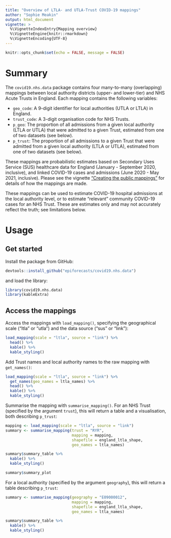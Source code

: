 ```yaml
---
title: "Overview of LTLA- and UTLA-Trust COVID-19 mappings"
author: "Sophie Meakin"
output: html_document
vignette: >
  %\VignetteIndexEntry{Mapping overview}
  %\VignetteEngine{knitr::rmarkdown}
  %\VignetteEncoding{UTF-8}
---
```


```r

knitr::opts_chunk$set(echo = FALSE, message = FALSE)

```

# Summary

The `covid19.nhs.data` package contains four many-to-many (overlapping) mappings between local authority districts (upper- and lower-tier) and NHS Acute Trusts in England. Each mapping contains the following variables:

-   `geo_code`: A 9-digit identifier for local authorities (UTLA or LTLA) in England.
-   `trust_code`: A 3-digit organisation code for NHS Trusts.
-   `p_geo`: The proportion of all admissions from a given local authority (LTLA or UTLA) that were admitted to a given Trust, estimated from one of two datasets (see below).
-   `p_trust`: The proportion of all admissions to a given Trust that were admitted from a given local authority (LTLA or UTLA), estimated from one of two datasets (see below).

These mappings are probabilistic estimates based on Secondary Uses Service (SUS) healthcare data for England (January - September 2020, inclusive), and linked COVID-19 cases and admissions (June 2020 - May 2021, inclusive). Please see the vignette ["Creating the public mappings"](https://epiforecasts.io/covid19.nhs.data/articles/create_public_mapping.html) for details of how the mappings are made.

These mappings can be used to estimate COVID-19 hospital admissions at the local authority level, or to estimate "relevant" community COVID-19 cases for an NHS Trust. These are estimates only and may not accurately reflect the truth; see limitations below.

# Usage

## Get started

Install the package from GitHub:

```r
devtools::install_github("epiforecasts/covid19.nhs.data")
```

and load the library:

```r
library(covid19.nhs.data)
library(kableExtra)
```

## Access the mappings

Access the mappings with `load_mapping()`, specifying the geographical scale ("ltla" or "utla") and the data source ("sus" or "link"):

```r

load_mapping(scale = "ltla", source = "link") %>%
  head() %>%
  kable() %>%
  kable_styling()

```

Add Trust names and local authority names to the raw mapping with `get_names()`:

```r

load_mapping(scale = "ltla", source = "link") %>%
  get_names(geo_names = ltla_names) %>%
  head() %>%
  kable() %>%
  kable_styling()

```

Summarise the mapping with `summarise_mapping()`.
For an NHS Trust (specified by the argument `trust`), this will return a table and a visualisation, both describing `p_trust`:

```r

mapping <- load_mapping(scale = "ltla", source = "link")
summary <- summarise_mapping(trust = "RYR",
                             mapping = mapping,
                             shapefile = england_ltla_shape,
                             geo_names = ltla_names)

summary$summary_table %>%
  kable() %>%
  kable_styling()

summary$summary_plot

```

For a local authority (specified by the argument `geography`), this will return a table describing `p_trust`:

```r

summary <- summarise_mapping(geography = "E09000012",
                             mapping = mapping,
                             shapefile = england_ltla_shape,
                             geo_names = ltla_names)

summary$summary_table %>%
  kable() %>%
  kable_styling()

```
